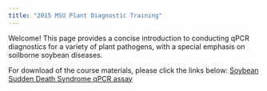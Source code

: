 ```yaml
---
title: "2015 MSU Plant Diagnostic Training"
---
```


Welcome! This page provides a concise introduction to conducting qPCR diagnostics for 
a variety of plant pathogens, with a special emphasis on soilborne soybean diseases.

For download of the course materials, please click the links below:
[Soybean Sudden Death Syndrome qPCR assay](http://www.ncbi.nlm.nih.gov/pubmed/25302524)